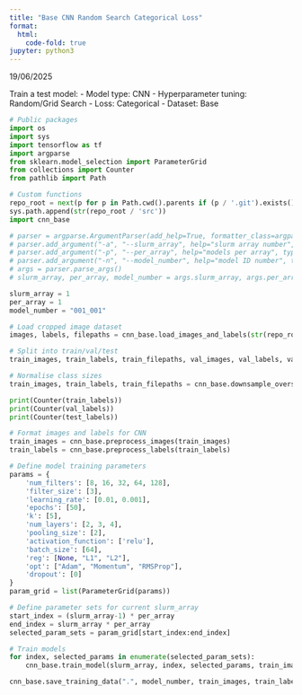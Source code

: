 ```yaml
---
title: "Base CNN Random Search Categorical Loss"
format:
  html:
    code-fold: true
jupyter: python3
---
```


19/06/2025

Train a test model:
- Model type: CNN
- Hyperparameter tuning: Random/Grid Search
- Loss: Categorical
- Dataset: Base

```python
# Public packages
import os
import sys
import tensorflow as tf
import argparse
from sklearn.model_selection import ParameterGrid
from collections import Counter
from pathlib import Path

# Custom functions
repo_root = next(p for p in Path.cwd().parents if (p / '.git').exists())
sys.path.append(str(repo_root / 'src'))
import cnn_base
```

```python
# parser = argparse.ArgumentParser(add_help=True, formatter_class=argparse.RawDescriptionHelpFormatter, description="001_001")
# parser.add_argument("-a", "--slurm_array", help="slurm array number", type=int, default=None)
# parser.add_argument("-p", "--per_array", help="models per array", type=int, default=None)
# parser.add_argument("-n", "--model_number", help="model ID number", type=str, default=None)
# args = parser.parse_args()
# slurm_array, per_array, model_number = args.slurm_array, args.per_array, args.model_number

slurm_array = 1
per_array = 1
model_number = "001_001"
```

```python
# Load cropped image dataset
images, labels, filepaths = cnn_base.load_images_and_labels(str(repo_root / 'data/cropped_images'))
```

```python
# Split into train/val/test
train_images, train_labels, train_filepaths, val_images, val_labels, val_filepaths, test_images, test_labels, test_filepaths = cnn_base.train_val_test(images, labels, filepaths, train_ratio = 0.8, val_ratio = 0.1)
```

```python
# Normalise class sizes
train_images, train_labels, train_filepaths = cnn_base.downsample_oversized_classes(train_images, train_labels, train_filepaths)

print(Counter(train_labels))
print(Counter(val_labels))
print(Counter(test_labels))
```

```python
# Format images and labels for CNN
train_images = cnn_base.preprocess_images(train_images)
train_labels = cnn_base.preprocess_labels(train_labels)
```

```python
# Define model training parameters
params = {
    'num_filters': [8, 16, 32, 64, 128],
    'filter_size': [3],
    'learning_rate': [0.01, 0.001],
    'epochs': [50],
    'k': [5],
    'num_layers': [2, 3, 4],
    'pooling_size': [2],
    'activation_function': ['relu'],
    'batch_size': [64],
    'reg': [None, "L1", "L2"],
    'opt': ["Adam", "Momentum", "RMSProp"],
    'dropout': [0]
}
param_grid = list(ParameterGrid(params))

# Define parameter sets for current slurm_array
start_index = (slurm_array-1) * per_array
end_index = slurm_array * per_array
selected_param_sets = param_grid[start_index:end_index]

# Train models
for index, selected_params in enumerate(selected_param_sets):
    cnn_base.train_model(slurm_array, index, selected_params, train_images, train_labels)
```

```python
cnn_base.save_training_data(".", model_number, train_images, train_labels, train_filepaths, val_images, val_labels, val_filepaths, test_images, test_labels, test_filepaths)
```